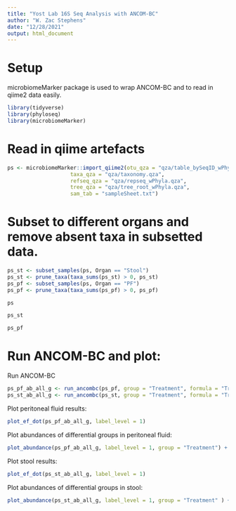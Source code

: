 ```yaml
---
title: "Yost Lab 16S Seq Analysis with ANCOM-BC"
author: "W. Zac Stephens"
date: "12/28/2021"
output: html_document
---
```


# Setup

microbiomeMarker package is used to wrap ANCOM-BC and to read in qiime2 data easily.

```r
library(tidyverse)
library(phyloseq)
library(microbiomeMarker)
```

# Read in qiime artefacts
```r
ps <- microbiomeMarker::import_qiime2(otu_qza = "qza/table_bySeqID_wPhyla.qza",
                    taxa_qza = "qza/taxonomy.qza",
                    refseq_qza = "qza/repseq_wPhyla.qza",
                    tree_qza = "qza/tree_root_wPhyla.qza",
                    sam_tab = "sampleSheet.txt")
```

# Subset to different organs and remove absent taxa in subsetted data.
```r
ps_st <- subset_samples(ps, Organ == "Stool")
ps_st <- prune_taxa(taxa_sums(ps_st) > 0, ps_st)
ps_pf <- subset_samples(ps, Organ == "PF")
ps_pf <- prune_taxa(taxa_sums(ps_pf) > 0, ps_pf)
```

```r
ps
```

```r
ps_st
```

```r
ps_pf
```


# Run ANCOM-BC and plot:

Run ANCOM-BC
```r
ps_pf_ab_all_g <- run_ancombc(ps_pf, group = "Treatment", formula = "Treatment", zero_cut = 0.90, struc_zero = FALSE, neg_lb = FALSE, conserve = TRUE, taxa_rank = "Genus")
ps_st_ab_all_g <- run_ancombc(ps_st, group = "Treatment", formula = "Treatment", zero_cut = 0.90, struc_zero = FALSE, neg_lb = FALSE, conserve = TRUE, taxa_rank = "Genus")
```

Plot peritoneal fluid results:
```r
plot_ef_dot(ps_pf_ab_all_g, label_level = 1)
```

Plot abundances of differential groups in peritoneal fluid:
```r
plot_abundance(ps_pf_ab_all_g, label_level = 1, group = "Treatment") + scale_x_log10()
```

Plot stool results:
```r
plot_ef_dot(ps_st_ab_all_g, label_level = 1)
```

Plot abundances of differential groups in stool:
```r
plot_abundance(ps_st_ab_all_g, label_level = 1, group = "Treatment" ) + scale_x_log10()
```

